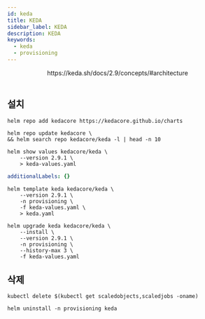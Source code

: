 ```yaml
---
id: keda
title: KEDA
sidebar_label: KEDA
description: KEDA
keywords:
  - keda
  - provisioning
---
```



<center>
  <Image
    img={require("@site/static/img/mlops/mlops/provisioning/keda/architecture.png")}
    width={750}
  />
</center>
<center>https://keda.sh/docs/2.9/concepts/#architecture</center>
<br />

## 설치

```shell
helm repo add kedacore https://kedacore.github.io/charts
```

```shell
helm repo update kedacore \
&& helm search repo kedacore/keda -l | head -n 10
```

```shell
helm show values kedacore/keda \
    --version 2.9.1 \
    > keda-values.yaml
```

```yaml title="keda-values.yaml"
additionalLabels: {}
```

```shell
helm template keda kedacore/keda \
    --version 2.9.1 \
    -n provisioning \
    -f keda-values.yaml \
    > keda.yaml
```

```shell
helm upgrade keda kedacore/keda \
    --install \
    --version 2.9.1 \
    -n provisioning \
    --history-max 3 \
    -f keda-values.yaml
```

## 삭제

```shell
kubectl delete $(kubectl get scaledobjects,scaledjobs -oname)
```

```shell
helm uninstall -n provisioning keda
```
